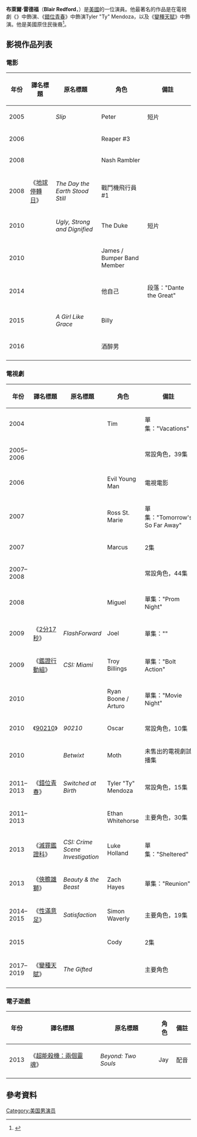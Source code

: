 {{noteTA
|G1=TV
|G2=Movie
}}
{{Infobox person
| name = 布萊爾·雷德福<br />Blair Redford
| image = 
| image_size =
| caption = 
| birth_name = David Blair Redford
| birth_date = {{Birth date and age|1983|07|27|mf=yes}}
| birth_place = 美國[[喬治亞州|喬治亞州]][[亞特蘭大|亞特蘭大]]
| occupation = 演員
| years_active = 2004年–現在
}}
'''布萊爾·雷德福'''（'''Blair Redford'''，{{bd|1983年|7月27日}}）是[[美國|美國]]的一位演員。他最著名的作品是在電視劇《''{{link-en|The Young and the Restless|The Young and the Restless}}''》中飾演{{link-en|Scotty Grainger|Scotty Grainger}}、《[[錯位青春|錯位青春]]》中飾演Tyler "Ty" Mendoza，以及《[[變種天賦|變種天賦]]》中飾演{{link-en|Thunderbird (comics)|Thunderbird (comics)|Thunderbird}}。他是美國原住民後裔<ref name=jns10>{{cite web | url = http://blog.zap2it.com/pop2it/2010/09/90210s-blair-redford-gets-musical-in-burlesque.html | title = '90210's' Blair Redford on his musical turn in 'Burlesque' | first = Jethro | last = Nededog | date = September 28, 2010 | accessdate = August 3, 2011 | publisher = [[Zap2it|Zap2it]] | deadurl = yes | archiveurl = https://web.archive.org/web/20110831203616/http://blog.zap2it.com/pop2it/2010/09/90210s-blair-redford-gets-musical-in-burlesque.html | archivedate = 2011年8月31日 }}</ref>。

== 影視作品列表 ==
=== 電影 ===
{| class="wikitable sortable"
|-
! 年份
! 譯名標題
! 原名標題
! 角色
! class="unsortable" | 備註
|-
| 2005
| {{n/a}}
| ''Slip''
| Peter
| 短片
|-
| 2006
| {{n/a}}
| ''{{link-en|The Other Side (2006 film)|The Other Side (2006 film)|The Other Side}}''
| Reaper #3
|
|-
| 2008
| {{n/a}}
| ''{{link-en|Dance of the Dead (film)|Dance of the Dead (film)|Dance of the Dead}}''
| Nash Rambler
|
|-
| 2008
| 《[[地球停轉日|地球停轉日]]》
| ''The Day the Earth Stood Still''
| 戰鬥機飛行員#1
|
|-
| 2010
| {{n/a}}
| ''Ugly, Strong and Dignified''
| The Duke
| 短片
|-
| 2010
| {{n/a}}
| ''{{link-en|Burlesque (2010 American film)|Burlesque (2010 American film)|Burlesque}}''
| James / Bumper Band Member
|
|-
| 2014
| {{n/a}}
| ''{{link-en|V/H/S: Viral|V/H/S: Viral}}''
| 他自己
| 段落："Dante the Great"
|-
| 2015
| {{n/a}}
| ''A Girl Like Grace''
| Billy
|
|-
| 2016
| {{n/a}}
| ''{{link-en|Siren (film)|Siren (film)|Siren}}''
| 酒醉男
|
|-
|}

=== 電視劇 ===
{| class="wikitable sortable"
|-
! 年份
! 譯名標題
! 原名標題
! 角色
! class="unsortable" | 備註
|-
| 2004
| {{n/a}}
| ''{{link-en|Blue Collar TV|Blue Collar TV}}''
| Tim
| 單集："Vacations"
|-
| 2005–2006
| {{n/a}}
| ''{{link-en|The Young and the Restless|The Young and the Restless}}''
| {{link-en|Scotty Grainger|Scotty Grainger}}
| 常設角色，39集
|-
| 2006
| {{n/a}}
| ''{{link-en|Voodoo Moon|Voodoo Moon}}''
| Evil Young Man
| 電視電影
|-
| 2007
| {{n/a}}
| ''{{link-en|October Road (TV series)|October Road (TV series)|October Road}}''
| Ross St. Marie
| 單集："Tomorrow's So Far Away"
|-
| 2007
| {{n/a}}
| ''{{link-en|Cane (TV series)|Cane (TV series)|Cane}}''
| Marcus
| 2集
|-
| 2007–2008
| {{n/a}}
| ''{{link-en|Passions|Passions}}''
| {{link-en|Miguel Lopez-Fitzgerald|Miguel Lopez-Fitzgerald}}
| 常設角色，44集
|-
| 2008
| {{n/a}}
| ''{{link-en|Lincoln Heights (TV series)|Lincoln Heights (TV series)|Lincoln Heights}}''
| Miguel
| 單集："Prom Night"
|-
| 2009
| 《[[2分17秒|2分17秒]]》
| ''FlashForward''
| Joel
| 單集："{{link-en|No More Good Days|No More Good Days}}"
|-
| 2009
| 《[[鑑證行動組|鑑證行動組]]》
| ''CSI: Miami''
| Troy Billings
| 單集："Bolt Action"
|-
| 2010
| {{n/a}}
| ''{{link-en|Huge (TV series)|Huge (TV series)|Huge}}''
| Ryan Boone / Arturo
| 單集："Movie Night"
|-
| 2010
| 《[[90210|90210]]》
| ''90210''
| Oscar
| 常設角色，10集
|-
| 2010
| {{n/a}}
| ''Betwixt''
| Moth
| 未售出的電視劇試播集
|-
| 2011–2013
| 《[[錯位青春|錯位青春]]》
| ''Switched at Birth''
| Tyler "Ty" Mendoza
| 常設角色，15集
|-
| 2011–2013
| {{n/a}}
| ''{{link-en|The Lying Game|The Lying Game}}''
| Ethan Whitehorse
| 主要角色，30集
|-
| 2013
| 《[[滅罪鑑證科|滅罪鑑證科]]》
| ''CSI: Crime Scene Investigation''
| Luke Holland
| 單集："Sheltered"
|-
| 2013
| 《[[俠膽雄獅_(2012年電視劇)|俠膽雄獅]]》
| ''Beauty & the Beast''
| Zach Hayes
| 單集："Reunion"
|-
| 2014–2015
| 《[[性滿意足|性滿意足]]》
| ''Satisfaction''
| Simon Waverly
| 主要角色，19集
|-
| 2015
| {{n/a}}
| ''{{link-en|The Red Road (TV series)|The Red Road (TV series)|The Red Road}}''
| Cody
| 2集
|-
| 2017–2019
| 《[[變種天賦|變種天賦]]》
| ''The Gifted''
| {{link-en|Thunderbird (comics)|Thunderbird (comics)|John Proudstar / Thunderbird}}
| 主要角色
|-
|}

=== 電子遊戲 ===
{| class="wikitable sortable"
|-
! 年份
! 譯名標題
! 原名標題
! 角色
! class="unsortable" | 備註
|-
| 2013
| 《[[超能殺機：兩個靈魂|超能殺機：兩個靈魂]]》
| ''Beyond: Two Souls''
| Jay
| 配音
|-
|}

==參考資料==
{{reflist}}
[[Category:美国男演员|Category:美国男演员]]